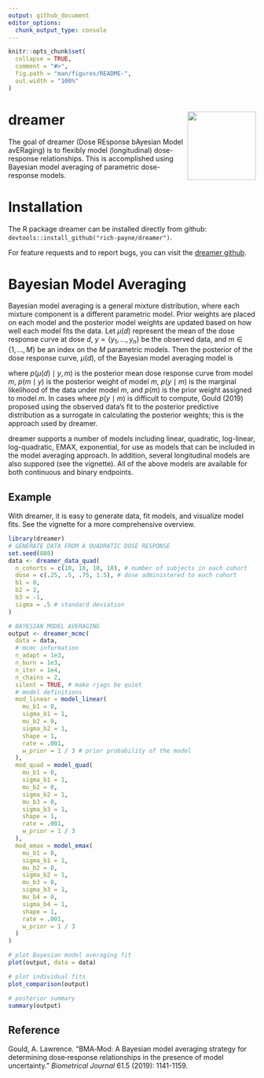 ```yaml
---
output: github_document
editor_options: 
  chunk_output_type: console
---
```


<!-- README.md is generated from README.Rmd. Please edit that file -->

```r
knitr::opts_chunk$set(
  collapse = TRUE,
  comment = "#>",
  fig.path = "man/figures/README-",
  out.width = "100%"
)
```
# dreamer <img src='inst/hex-dreamer.png' align="right" height="139"/>

The goal of dreamer (Dose REsponse bAyesian Model avERaging) is to flexibly model (longitudinal) dose-response relationships.  This is accomplished using Bayesian model averaging of parametric dose-response models.

# Installation

The R package dreamer can be installed directly from github: 
`devtools::install_github("rich-payne/dreamer")`.

For feature requests and to report bugs, you can visit the [dreamer github](https://github.com/rich-payne/dreamer/issues).

# Bayesian Model Averaging

Bayesian model averaging is a general mixture distribution, where each
mixture component is a different parametric model. Prior weights are placed
on each model and the posterior model weights are updated based on how well
each model fits the data.  Let $\mu(d)$ represent the mean of the dose response
curve at dose $d$, $y = \{y_1, \ldots, y_n\}$ be the observed data, and 
$m \in \{1, \ldots, M\}$ be an index on the $M$ parametric models.  Then the
posterior of the dose response curve, $\mu(d)$, of the Bayesian model
averaging model is

\begin{eqnarray*}
p(\mu(d) \mid y) &=& \sum_{m=1}^M p(\mu(d) \mid y, m) p(m \mid y) \\
p(m \mid y) &=& \frac{p(y \mid m) p(m)}{\sum_{m^* } p(y \mid m^* )p(m^*)}
\end{eqnarray*}

where $p(\mu(d) \mid y, m)$ is the posterior mean dose response curve from 
model $m$, $p(m \mid y)$ is the posterior weight of model $m$, $p(y \mid m)$
is the marginal likelihood of the data under model $m$, and $p(m)$ is the prior
weight assigned to model $m$. In cases where $p(y \mid m)$ is difficult to
compute, Gould (2019) proposed using the observed data's fit to the posterior
predictive distribution as a surrogate in calculating the posterior weights;
this is the approach used by dreamer.

dreamer supports a number of models including linear, quadratic, 
log-linear, log-quadratic, EMAX, exponential, for use as models that
can be included in the model averaging approach.  In addition, several
longitudinal models are also suppored (see the vignette).  All of the above
models are available for both continuous and binary endpoints.

## Example

With dreamer, it is easy to generate data, fit models, and visualize model
fits.  See the vignette for a more comprehensive overview.

```r
library(dreamer)
# GENERATE DATA FROM A QUADRATIC DOSE RESPONSE
set.seed(888)
data <- dreamer_data_quad(
  n_cohorts = c(10, 10, 10, 10), # number of subjects in each cohort
  dose = c(.25, .5, .75, 1.5), # dose administered to each cohort
  b1 = 0,
  b2 = 2,
  b3 = -1,
  sigma = .5 # standard deviation
)

# BAYESIAN MODEL AVERAGING
output <- dreamer_mcmc(
  data = data,
  # mcmc information
  n_adapt = 1e3,
  n_burn = 1e3,
  n_iter = 1e4,
  n_chains = 2,
  silent = TRUE, # make rjags be quiet
  # model definitions
  mod_linear = model_linear(
    mu_b1 = 0,
    sigma_b1 = 1,
    mu_b2 = 0,
    sigma_b2 = 1,
    shape = 1,
    rate = .001,
    w_prior = 1 / 3 # prior probability of the model
  ),
  mod_quad = model_quad(
    mu_b1 = 0,
    sigma_b1 = 1,
    mu_b2 = 0,
    sigma_b2 = 1,
    mu_b3 = 0,
    sigma_b3 = 1,
    shape = 1,
    rate = .001,
    w_prior = 1 / 3
  ),
  mod_emax = model_emax(
    mu_b1 = 0,
    sigma_b1 = 1,
    mu_b2 = 0,
    sigma_b2 = 1,
    mu_b3 = 0,
    sigma_b3 = 1,
    mu_b4 = 0,
    sigma_b4 = 1,
    shape = 1,
    rate = .001,
    w_prior = 1 / 3
  )
)

# plot Bayesian model averaging fit
plot(output, data = data)

# plot individual fits
plot_comparison(output)

# posterior summary
summary(output)
```

## Reference
Gould, A. Lawrence. "BMA‐Mod: A Bayesian model averaging strategy for determining dose‐response relationships in the presence of model uncertainty." *Biometrical Journal* 61.5 (2019): 1141-1159.

